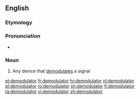 ==English==

===Etymology===
{{suffix|demodulate|or|lang=en}}

===Pronunciation===
* {{a|UK}} {{IPA|/dɪˈmɒdʃəleɪtə(ɹ)/|lang=en}}

===Noun===
{{en-noun}}

# Any device that [[demodulate]]s a signal

[[et:demodulator]]
[[fr:demodulator]]
[[hr:demodulator]]
[[nl:demodulator]]
[[pl:demodulator]]
[[ro:demodulator]]
[[sh:demodulator]]
[[fi:demodulator]]
[[ta:demodulator]]
[[vi:demodulator]]
[[zh:demodulator]]